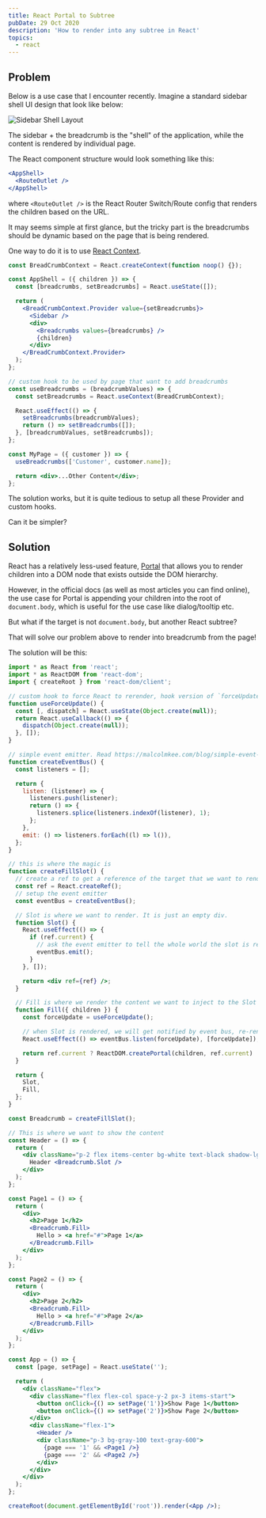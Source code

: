 ```yaml
---
title: React Portal to Subtree
pubDate: 29 Oct 2020
description: 'How to render into any subtree in React'
topics:
  - react
---
```



## Problem

Below is a use case that I encounter recently. Imagine a standard sidebar shell UI design that look like below:

![Sidebar Shell Layout](https://res.cloudinary.com/djzsjzasg/image/upload/v1674742617/malcolm-kee/_layout_kz5dlp.png)

The sidebar + the breadcrumb is the "shell" of the application, while the content is rendered by individual page.

The React component structure would look something like this:

```jsx
<AppShell>
  <RouteOutlet />
</AppShell>
```

where `<RouteOutlet />` is the React Router Switch/Route config that renders the children based on the URL.

It may seems simple at first glance, but the tricky part is the breadcrumbs should be dynamic based on the page that is being rendered.

One way to do it is to use [React Context][react-context].

```jsx
const BreadCrumbContext = React.createContext(function noop() {});

const AppShell = ({ children }) => {
  const [breadcrumbs, setBreadcrumbs] = React.useState([]);

  return (
    <BreadCrumbContext.Provider value={setBreadcrumbs}>
      <Sidebar />
      <div>
        <Breadcrumbs values={breadcrumbs} />
        {children}
      </div>
    </BreadCrumbContext.Provider>
  );
};

// custom hook to be used by page that want to add breadcrumbs
const useBreadcrumbs = (breadcrumbValues) => {
  const setBreadcrumbs = React.useContext(BreadCrumbContext);

  React.useEffect(() => {
    setBreadcrumbs(breadcrumbValues);
    return () => setBreadcrumbs([]);
  }, [breadcrumbValues, setBreadcrumbs]);
};

const MyPage = ({ customer }) => {
  useBreadcrumbs(['Customer', customer.name]);

  return <div>...Other Content</div>;
};
```

The solution works, but it is quite tedious to setup all these Provider and custom hooks.

Can it be simpler?

## Solution

React has a relatively less-used feature, [Portal][react-portal] that allows you to render children into a DOM node that exists outside the DOM hierarchy.

However, in the official docs (as well as most articles you can find online), the use case for Portal is appending your children into the root of `document.body`, which is useful for the use case like dialog/tooltip etc.

But what if the target is not `document.body`, but another React subtree?

That will solve our problem above to render into breadcrumb from the page!

The solution will be this:

<LiveEditor>

```jsx
import * as React from 'react';
import * as ReactDOM from 'react-dom';
import { createRoot } from 'react-dom/client';

// custom hook to force React to rerender, hook version of `forceUpdate` of class component
function useForceUpdate() {
  const [, dispatch] = React.useState(Object.create(null));
  return React.useCallback(() => {
    dispatch(Object.create(null));
  }, []);
}

// simple event emitter. Read https://malcolmkee.com/blog/simple-event-bus/ for a more detailed explanation.
function createEventBus() {
  const listeners = [];

  return {
    listen: (listener) => {
      listeners.push(listener);
      return () => {
        listeners.splice(listeners.indexOf(listener), 1);
      };
    },
    emit: () => listeners.forEach((l) => l()),
  };
}

// this is where the magic is
function createFillSlot() {
  // create a ref to get a reference of the target that we want to render into
  const ref = React.createRef();
  // setup the event emitter
  const eventBus = createEventBus();

  // Slot is where we want to render. It is just an empty div.
  function Slot() {
    React.useEffect(() => {
      if (ref.current) {
        // ask the event emitter to tell the whole world the slot is ready to be used
        eventBus.emit();
      }
    }, []);

    return <div ref={ref} />;
  }

  // Fill is where we render the content we want to inject to the Slot
  function Fill({ children }) {
    const forceUpdate = useForceUpdate();

    // when Slot is rendered, we will get notified by event bus, re-render
    React.useEffect(() => eventBus.listen(forceUpdate), [forceUpdate]);

    return ref.current ? ReactDOM.createPortal(children, ref.current) : null;
  }

  return {
    Slot,
    Fill,
  };
}

const Breadcrumb = createFillSlot();

// This is where we want to show the content
const Header = () => {
  return (
    <div className="p-2 flex items-center bg-white text-black shadow-lg">
      Header <Breadcrumb.Slot />
    </div>
  );
};

const Page1 = () => {
  return (
    <div>
      <h2>Page 1</h2>
      <Breadcrumb.Fill>
        Hello > <a href="#">Page 1</a>
      </Breadcrumb.Fill>
    </div>
  );
};

const Page2 = () => {
  return (
    <div>
      <h2>Page 2</h2>
      <Breadcrumb.Fill>
        Hello > <a href="#">Page 2</a>
      </Breadcrumb.Fill>
    </div>
  );
};

const App = () => {
  const [page, setPage] = React.useState('');

  return (
    <div className="flex">
      <div className="flex flex-col space-y-2 px-3 items-start">
        <button onClick={() => setPage('1')}>Show Page 1</button>
        <button onClick={() => setPage('2')}>Show Page 2</button>
      </div>
      <div className="flex-1">
        <Header />
        <div className="p-3 bg-gray-100 text-gray-600">
          {page === '1' && <Page1 />}
          {page === '2' && <Page2 />}
        </div>
      </div>
    </div>
  );
};

createRoot(document.getElementById('root')).render(<App />);
```

</LiveEditor>

[react-portal]: https://reactjs.org/docs/portals.html
[react-context]: https://reactjs.org/docs/context.html
